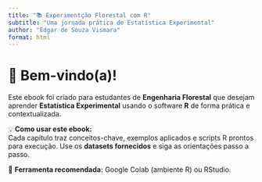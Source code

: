 ```yaml
---
title: "📚 Experimentção Florestal com R"
subtitle: "Uma jornada prática de Estatística Experimental"
author: "Edgar de Souza Vismara"
format: html
---
```


# 🌱 Bem-vindo(a)!
  
Este ebook foi criado para estudantes de **Engenharia Florestal** que desejam aprender **Estatística Experimental** usando o software **R** de forma prática e contextualizada.

::: {.callout-note}
💡 **Como usar este ebook:**  
Cada capítulo traz conceitos-chave, exemplos aplicados e scripts R prontos para execução. Use os **datasets fornecidos** e siga as orientações passo a passo.
:::

📌 **Ferramenta recomendada:** Google Colab (ambiente R) ou RStudio.

